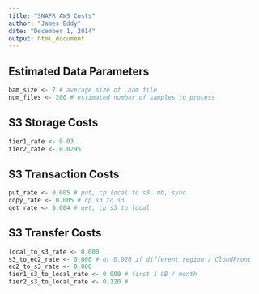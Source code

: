 ```yaml
---
title: "SNAPR AWS Costs"
author: "James Eddy"
date: "December 1, 2014"
output: html_document
---
```


## Estimated Data Parameters

```r
bam_size <- 7 # average size of .bam file
num_files <- 200 # estimated number of samples to process
```

## S3 Storage Costs

```r
tier1_rate <- 0.03
tier2_rate <- 0.0295
```

## S3 Transaction Costs
```r
put_rate <- 0.005 # put, cp local to s3, mb, sync
copy_rate <- 0.005 # cp s3 to s3
get_rate <- 0.004 # get, cp s3 to local

```

## S3 Transfer Costs
```r
local_to_s3_rate <- 0.000
s3_to_ec2_rate <- 0.000 # or 0.020 if different region / CloudFront
ec2_to_s3_rate <- 0.000
tier1_s3_to_local_rate <- 0.000 # first 1 GB / month
tier2_s3_to_local_rate <- 0.120 # 
```

